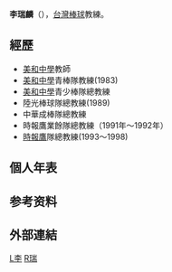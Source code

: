 {{Otheruses|李瑞麟}}
'''李瑞麟'''（{{bd|1949年|11月1日|2000年|3月7日|catIdx=L李}}），[[台灣|台灣]][[棒球|棒球]]教練。


==經歷==
*[[美和中學|美和中學]]教師 
*[[美和中學|美和中學]]青棒隊教練(1983) 
*[[美和中學|美和中學]]青少棒隊總教練 
*陸光棒球隊總教練(1989) 
*中華成棒隊總教練
*時報鷹業餘隊總教練（1991年～1992年）
*[[時報鷹|時報鷹]]隊總教練(1993～1998)

==個人年表==

== 参考资料 ==
{{reflist}}

==外部連結==
{{台灣棒球維基館}}
{{Baseball-bio-stub}}

{{Authority control}}
[[Category:時報鷹隊總教練|L李]]
[[Category:李姓|R瑞]]